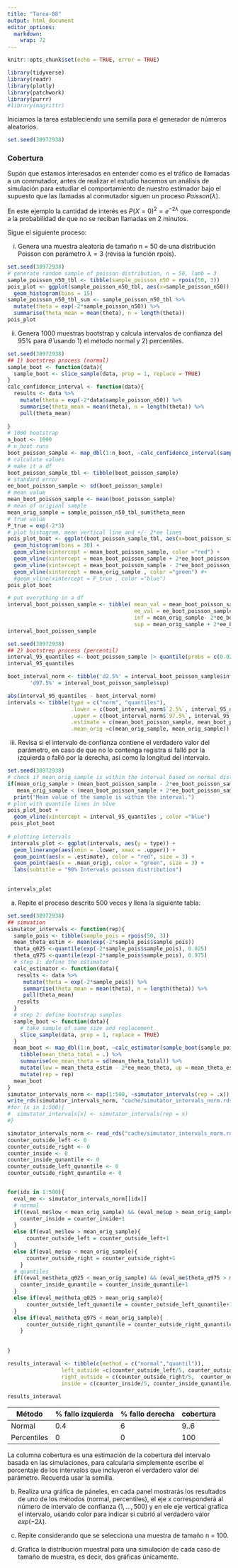 ```yaml
---
title: "Tarea-08"
output: html_document
editor_options: 
  markdown: 
    wrap: 72
---
```


```r
knitr::opts_chunk$set(echo = TRUE, error = TRUE)

library(tidyverse)
library(readr)
library(plotly)
library(patchwork)
library(purrr)
#library(magrittr)
```

Iniciamos la tarea estableciendo una semilla para el generador de
números aleatorios.

```r
set.seed(38972938)
```

### Cobertura

Supón que estamos interesados en entender como es el tráfico de llamadas
a un conmutador, antes de realizar el estudio hacemos un análisis de
simulación para estudiar el comportamiento de nuestro estimador bajo el
supuesto que las llamadas al conmutador siguen un proceso
$Poisson(\lambda)$.

En este ejemplo la cantidad de interés es $P(X=0)^2 = e^{-2\lambda}$ que
corresponde a la probabilidad de que no se reciban llamadas en 2
minutos.

Sigue el siguiente proceso:

i)  Genera una muestra aleatoria de tamaño n = 50 de una distribución
    Poisson con parámetro $\lambda = 3$ (revisa la función rpois).

```r
set.seed(38972938)
# generate random sample of poisson distribution, n = 50, lamb = 3
sample_poisson_n50_tbl <- tibble(sample_poisson_n50 = rpois(50, 3))
pois_plot <- ggplot(sample_poisson_n50_tbl, aes(x=sample_poisson_n50)) +
  geom_histogram(bins = 15)
sample_poisson_n50_tbl_sum <- sample_poisson_n50_tbl %>% 
  mutate(theta = exp(-2*sample_poisson_n50)) %>% 
  summarise(theta_mean = mean(theta), n = length(theta))
pois_plot
```

ii) Genera 1000 muestras bootstrap y calcula intervalos de confianza del
    95% para $\hat{\theta}$ usando 1) el método normal y 2) percentiles.

```r
set.seed(38972938)
## 1) bootstrep process (normal)
sample_boot <- function(data){
  sample_boot <- slice_sample(data, prop = 1, replace = TRUE)
}
calc_confidence_interval <- function(data){
  results <- data %>% 
    mutate(theta = exp(-2*data$sample_poisson_n50)) %>% 
    summarise(theta_mean = mean(theta), n = length(theta)) %>% 
    pull(theta_mean)
                  
}
# 1000 bootstrap
n_boot <- 1000
# n_boot runs
boot_poisson_sample <- map_dbl(1:n_boot, ~calc_confidence_interval(sample_boot(sample_poisson_n50_tbl)))
# calculate values
# make it a df
boot_poisson_sample_tbl <- tibble(boot_poisson_sample)
# standard error
ee_boot_poisson_sample <- sd(boot_poisson_sample)
# mean value
mean_boot_poisson_sample <- mean(boot_poisson_sample)
# mean of origianl sample
mean_orig_sample = sample_poisson_n50_tbl_sum$theta_mean
# true value
P_true = exp(-2*3)
# plot histogram, mean vertical line and +/- 2*ee lines 
pois_plot_boot <- ggplot(boot_poisson_sample_tbl, aes(x=boot_poisson_sample)) + 
  geom_histogram(bins = 30) +
  geom_vline(xintercept = mean_boot_poisson_sample, color ="red") +
  geom_vline(xintercept = mean_boot_poisson_sample + 2*ee_boot_poisson_sample, color ="red")+
  geom_vline(xintercept = mean_boot_poisson_sample - 2*ee_boot_poisson_sample, color ="red") +
  geom_vline(xintercept = mean_orig_sample , color ="green") #+
  #geom_vline(xintercept = P_true , color ="blue")
pois_plot_boot

# put everything in a df
interval_boot_poisson_sample <- tibble( mean_val = mean_boot_poisson_sample,
                                        ee_val = ee_boot_poisson_sample,
                                        inf = mean_orig_sample- 2*ee_boot_poisson_sample, 
                                        sup = mean_orig_sample + 2*ee_boot_poisson_sample)
interval_boot_poisson_sample
```

```r
set.seed(38972938)
## 2) bootstrep process (percentil)
interval_95_quantiles <- boot_poisson_sample |> quantile(probs = c(0.025, 0.975))
interval_95_quantiles 

boot_interval_norm <- tibble('d2.5%' = interval_boot_poisson_sample$inf, 
       'd97.5%' = interval_boot_poisson_sample$sup)

abs(interval_95_quantiles - boot_interval_norm)
intervals <- tibble(type = c("norm", "quantiles"),
                    .lower = c(boot_interval_norm$`2.5%`, interval_95_quantiles[1]), 
                    .upper = c(boot_interval_norm$`97.5%`, interval_95_quantiles[2]),
                    .estimate = c(mean_boot_poisson_sample, mean_boot_poisson_sample), 
                    .mean_orig =c(mean_orig_sample, mean_orig_sample))

```

iii) Revisa si el intervalo de confianza contiene el verdadero valor del
     parámetro, en caso de que no lo contenga registra si falló por la
     izquierda o falló por la derecha, así como la longitud del
     intervalo.

```r
set.seed(38972938)
# check if mean_orig_sample is within the interval based on normal distribution
if(mean_orig_sample > (mean_boot_poisson_sample - 2*ee_boot_poisson_sample) &
   mean_orig_sample < (mean_boot_poisson_sample + 2*ee_boot_poisson_sample))
  print("Mean value of the sample is within the interval.")
# plot with quantile lines in blue
pois_plot_boot + 
  geom_vline(xintercept = interval_95_quantiles , color ="blue")
 pois_plot_boot 
 
# plotting intervals
 intervals_plot <- ggplot(intervals, aes(y = type)) +
  geom_linerange(aes(xmin = .lower, xmax = .upper)) +
  geom_point(aes(x = .estimate), color = "red", size = 3) +
  geom_point(aes(x = .mean_orig), color = "green", size = 3) +
  labs(subtitle = "90% Intervals poisson distribution")
  

intervals_plot
```

<!-- -->

a)  Repite el proceso descrito 500 veces y llena la siguiente tabla:

```r
set.seed(38972938)
## simuation
simutator_intervals <- function(rep){
  sample_pois <- tibble(sample_pois = rpois(50, 3))
  mean_theta_estim <- mean(exp(-2*sample_pois$sample_pois)) 
  theta_q025 <-quantile(exp(-2*sample_pois$sample_pois), 0.025)
  theta_q975 <-quantile(exp(-2*sample_pois$sample_pois), 0.975)
  # step 1: define the estimator
  calc_estimator <- function(data){
   results <- data %>% 
     mutate(theta = exp(-2*sample_pois)) %>% 
     summarise(theta_mean = mean(theta), n = length(theta)) %>% 
     pull(theta_mean)
   results
  }
  # step 2: define bootstrap samples
  sample_boot <- function(data){
    # take sample of same size and replacement
    slice_sample(data, prop = 1, replace = TRUE)
  }
  mean_boot <- map_dbl(1:n_boot, ~calc_estimator(sample_boot(sample_pois))) %>% 
    tibble(mean_theta_total = .) %>% 
    summarise(ee_mean_theta = sd(mean_theta_total)) %>% 
    mutate(low = mean_theta_estim - 2*ee_mean_theta, up = mean_theta_estim + 2*ee_mean_theta, theta_q025 = theta_q025, theta_q975 = theta_q975) %>%
    mutate(rep = rep)
  mean_boot
}
simutator_intervals_norm <- map(1:500, ~simutator_intervals(rep = .x))
write_rds(simutator_intervals_norm, "cache/simutator_intervals_norm.rds")
#for (x in 1:500){
#  simutator_intervals[x] <- simutator_intervals(rep = x)
#}
```

```r
simutator_intervals_norm <- read_rds("cache/simutator_intervals_norm.rds")
counter_outside_left <- 0
counter_outside_right <- 0
counter_inside <- 0
counter_inside_qunantile <- 0
counter_outside_left_qunantile <- 0
counter_outside_right_qunantile <- 0


for(idx in 1:500){
  eval_me <- simutator_intervals_norm[[idx]]
  # normal
  if((eval_me$low < mean_orig_sample) && (eval_me$up > mean_orig_sample)){
    counter_inside = counter_inside+1
  }
  else if(eval_me$low > mean_orig_sample){
      counter_outside_left = counter_outside_left+1
  }
  else if(eval_me$up < mean_orig_sample){
      counter_outside_right = counter_outside_right+1
    }
  # quantiles
  if((eval_me$theta_q025 < mean_orig_sample) && (eval_me$theta_q975 > mean_orig_sample)){
    counter_inside_qunantile = counter_inside_qunantile+1
  }
  else if(eval_me$theta_q025 > mean_orig_sample){
      counter_outside_left_qunantile = counter_outside_left_qunantile+1
  }
  else if(eval_me$theta_q975 < mean_orig_sample){
      counter_outside_right_qunantile = counter_outside_right_qunantile+1
    }
  
  
}

results_interaval <- tibble(c(method = c("normal","quantil")),
                 left_outside =c(counter_outside_left/5, counter_outside_left_qunantile/5), 
                 right_outside = c(counter_outside_right/5,  counter_outside_right_qunantile/5),
                 inside = c(counter_inside/5, counter_inside_qunantile/5)) 
                          
results_interaval


```

| Método      | \% fallo izquierda | \% fallo derecha | cobertura |
|-------------|--------------------|------------------|-----------|
| Normal      | 0.4                | 6                | 9..6      |
| Percentiles | 0                  | 0                | 100       |

La columna cobertura es una estimación de la cobertura del intervalo
basada en las simulaciones, para calcularla simplemente escribe el
porcentaje de los intervalos que incluyeron el verdadero valor del
parámetro. Recuerda usar la semilla.

b)  Realiza una gráfica de páneles, en cada panel mostrarás los
    resultados de uno de los métodos (normal, percentiles), el eje x
    corresponderá al número de intervalo de confianza ($1,...,500$) y en
    ele eje vertical grafica el intervalo, usando color para indicar si
    cubrió al verdadero valor $exp(-2\lambda)$.

c)  Repite considerando que se selecciona una muestra de tamaño n = 100.

d)  Grafica la distribución muestral para una simulación de cada caso de
    tamaño de muestra, es decir, dos gráficas únicamente.
